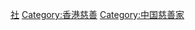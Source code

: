 [[Category:各職業香港人|社]]
[[Category:香港慈善|Category:香港慈善]]
[[Category:中国慈善家|Category:中国慈善家]]
{{commonscat|Hongkonger Philanthropists}}